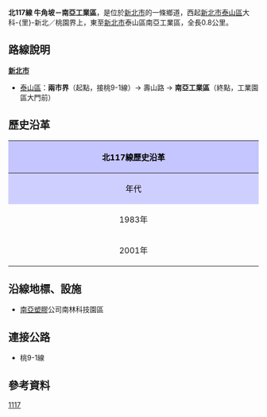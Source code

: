 {{Infobox Taiwan Highway
|type=TH
|county=tp
|route=117
|Name=南林路<small>（南亞工業區）</small>
|Level=鄉道
|Length=0.8
|Start=[[新北市|新北市]][[泰山區_(台灣)|泰山區]]大科-{里}-省市界上
|End=新北市泰山區南亞工業區
|OldNum=桃北9-1線
|OldNumB=1983
|OldNumE=2001
}}
'''北117線 牛角坡－南亞工業區'''，是位於[[新北市|新北市]]的一條鄉道，西起[[新北市|新北市]][[泰山區_(台灣)|泰山區]]大科-{里}-新北／桃園界上，東至[[新北市|新北市]]泰山區南亞工業區，全長0.8公里。{{r|thb}}

== 路線說明 ==
{{expand|time=2011-02-27}}
;'''[[新北市|新北市]]'''
*[[泰山區_(台灣)|泰山區]]：'''兩市界'''（起點，接桃9-1線）→ 壽山路 → '''南亞工業區'''（終點，工業園區大門前）

== 歷史沿革 ==
{| class="wikitable" style="width: 100%"
! style="text-align:center; background:#C5C5FF; color:black" colspan=3 align=center | 北117線歷史沿革
|- 
! style="text-align:center; background:#CFCFFF; color:black" width="8%" | 年代 !! style="text-align:center; background:#D3D3FF; color:black" width="46%" | 本編號沿革 !! style="text-align:center; background:#D3D3FF; color:black" width="46%" | 本路線沿革
|- 
! 1983年
| 無此編號 || 當時為'''桃北9-1線'''（牛角坡～泰山工業區，北縣境內里程0.8km）
|-
! 2001年
| colspan=2| 原桃北9-1線以[[新北市|臺北縣]]、[[桃園市|桃園縣]]界為分界點，將桃園縣境內路段改編'''桃9-1線'''，臺北縣境內路段改編'''北117線'''
|}

== 沿線地標、設施 ==
*[[南亞塑膠|南亞塑膠]]公司南林科技園區

== 連接公路 ==
*桃9-1線

== 參考資料 ==
{{reflist|refs=

<ref name="thb">{{cite web |url=http://spreadsheets.google.com/pub?key=0Avc0r7dng8JrdFF0YmRlSEl1dWhxVmJtR2hwZDFmcFE&gid=0 |title=臺北縣鄉道公路路線表 |accessdate=2011-02-27 |date=2010-07-19 |publisher=公路總局 |archive-date=2014-04-20 |archive-url=https://web.archive.org/web/20140420112137/https://spreadsheets.google.com/pub?key=0Avc0r7dng8JrdFF0YmRlSEl1dWhxVmJtR2hwZDFmcFE&gid=0 |dead-url=yes }}</ref>

}}

{{新北市鄉道}}

[[Category:新北市區道|1117]]